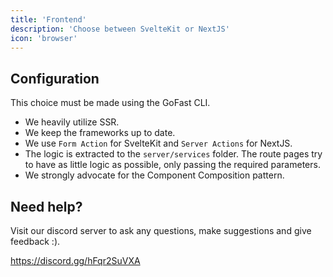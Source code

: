 ```yaml
---
title: 'Frontend'
description: 'Choose between SvelteKit or NextJS'
icon: 'browser'
---
```


## Configuration

This choice must be made using the GoFast CLI.

- We heavily utilize SSR.
- We keep the frameworks up to date.
- We use `Form Action` for SvelteKit and `Server Actions` for NextJS.
- The logic is extracted to the `server/services` folder. The route pages try to have as little logic as possible, only passing the required parameters.
- We strongly advocate for the Component Composition pattern.

## Need help?

Visit our discord server to ask any questions, make suggestions and give feedback :).

https://discord.gg/hFqr2SuVXA
